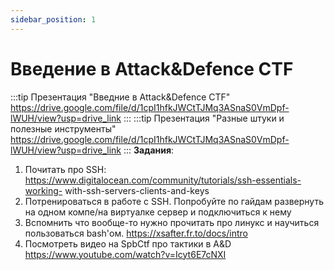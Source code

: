 ```yaml
---
sidebar_position: 1
---
```

# Введение в Attack&Defence CTF

:::tip Презентация "Введние в Attack&Defence CTF"
https://drive.google.com/file/d/1cpI1hfkJWCtTJMq3ASnaS0VmDpf-lWUH/view?usp=drive_link
:::
:::tip Презентация "Разные штуки и полезные инструменты"
https://drive.google.com/file/d/1cpI1hfkJWCtTJMq3ASnaS0VmDpf-lWUH/view?usp=drive_link
:::
**Задания**:
1. Почитать про SSH: https://www.digitalocean.com/community/tutorials/ssh-essentials-working- with-ssh-servers-clients-and-keys
2. Потренироваться в работе с SSH. Попробуйте по гайдам развернуть на одном компе/на виртуалке сервер и подключиться к нему
3. Вспомнить что вообще-то нужно прочитать про линукс и научиться пользоваться bash'ом. https://xsafter.fr.to/docs/intro
4. Посмотреть видео на SpbCtf про тактики в A&D https://www.youtube.com/watch?v=Icyt6E7cNXI

